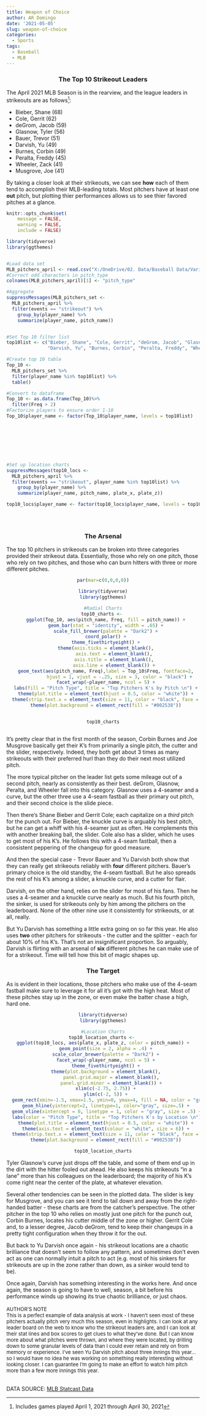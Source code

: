 ```yaml
---
title: Weapon of Choice
author: AR Domingo
date: '2021-05-05'
slug: weapon-of-choice
categories:
  - Sports
tags:
  - Baseball
  - MLB
---
```



<center><h3>The Top 10 Strikeout Leaders</h3></center>

The April 2021 MLB Season is in the rearview, and the league leaders in strikeouts are as follows^[Includes games played April 1, 2021 through April 30, 2021]:  


* Bieber, Shane (68)  
* Cole, Gerrit (62)  
* deGrom, Jacob (59)  
* Glasnow, Tyler (56)  
* Bauer, Trevor (51)  
* Darvish, Yu (49)  
* Burnes, Corbin (49)  
* Peralta, Freddy (45)  
* Wheeler, Zack (41)  
* Musgrove, Joe (41)  
  
  
By taking a closer look at their strikeouts, we can see **how** each of them tend to accomplish their MLB-leading totals.  Most pitchers have at least one **out** pitch, but plotting thier performances allows us to see thier favored pitches at a glance. 


```r



knitr::opts_chunk$set(
	message = FALSE,
	warning = FALSE,
	include = FALSE)

library(tidyverse)
library(ggthemes)


#Load data set
MLB_pitchers_april <- read.csv("X:/OneDrive/02. Data/Baseball Data/Various/STATCAST/MLB_All_Pitchers_April2021.csv")
#Correct odd characters in pitch_type
colnames(MLB_pitchers_april)[1] <- "pitch_type"

#Aggregate
suppressMessages(MLB_pitchers_set <- 
  MLB_pitchers_april %>% 
  filter(events == "strikeout") %>% 
    group_by(player_name) %>% 
    summarize(player_name, pitch_name))


#Set Top 10 filter list
top10list <- c("Bieber, Shane", "Cole, Gerrit", "deGrom, Jacob", "Glasnow, Tyler", "Bauer, Trevor",
               "Darvish, Yu", "Burnes, Corbin", "Peralta, Freddy", "Wheeler, Zack", "Musgrove, Joe")

#Create top 10 table
Top_10 <- 
  MLB_pitchers_set %>% 
  filter(player_name %in% top10list) %>% 
  table()

#Convert to dataframe
Top_10 <- as.data.frame(Top_10)%>% 
  filter(Freq > 2)
#Factorize players to ensure order 1-10
Top_10$player_name <- factor(Top_10$player_name, levels = top10list)








#Set up location charts
suppressMessages(top10_locs <- 
  MLB_pitchers_april %>% 
  filter(events == "strikeout", player_name %in% top10list) %>% 
    group_by(player_name) %>% 
    summarize(player_name, pitch_name, plate_x, plate_z))

top10_locs$player_name <- factor(top10_locs$player_name, levels = top10list)





```




<center><h3>The Arsenal</h3></center>

The top 10 pitchers in strikeouts can be broken into three categories provided their strikeout data.  Essentially, those who rely on one pitch, those who rely on two pitches, and those who can burn hitters with three or more different pitches.  


<center>
```r

par(mar=c(0,0,0,0))

library(tidyverse)
library(ggthemes)

#Radial Charts
top10_charts <- 
  ggplot(Top_10, aes(pitch_name, Freq, fill = pitch_name)) +
  geom_bar(stat = "identity", width = .65) +
  scale_fill_brewer(palette = "Dark2") +
  coord_polar() +
  theme_fivethirtyeight() +
  theme(axis.ticks = element_blank(),
        axis.text = element_blank(),
        axis.title = element_blank(),
        axis.line = element_blank()) +
  geom_text(aes(pitch_name, Freq),label = Top_10$Freq, fontface=2,
            hjust = 1, vjust = -.25, size = 3, color = "black") +
  facet_wrap(~player_name, ncol = 5) +
  labs(fill = "Pitch Type", title = "Top Pitchers K's by Pitch \n") +
  theme(plot.title = element_text(hjust = 0.5, color = "white")) +
  theme(strip.text.x = element_text(size = 11, color = "black", face = "bold.italic")) +
  theme(plot.background = element_rect(fill = "#002538"))


top10_charts



```
</center>


It's pretty clear that in the first month of the season, Corbin Burnes and Joe Musgrove basically get their K's from primarily a single pitch, the cutter and the slider, respectively. Indeed, they both get about 3 times as many strikeouts with their preferred hurl than they do their next most utilized pitch.

The more typical pitcher on the leader list gets some mileage out of a second pitch, nearly as consistently as their best.  deGrom, Glasnow, Peralta, and Wheeler fall into this category.  Glasnow uses a 4-seamer and a curve, but the other three use a 4-seam fastball as their primary out pitch, and their second choice is the slide piece.

Then there's Shane Bieber and Gerrit Cole; each capitalize on a *third* pitch for the punch out.  For Bieber, the knuckle curve is arguably his best pitch, but he can get a whiff with his 4-seamer just as often.  He complements this with another breaking ball, the slider.  Cole also has a slider, which he uses to get most of his K's.  He follows this with a 4-seam fastball, then a consistent peppering of the changeup for good measure.

And then the special case - Trevor Bauer and Yu Darvish both show that they can really get strikeouts reliably with **four** different pitchers.  Bauer's primary choice is the old standby, the 4-seam fastball. But he also spreads the rest of his K's among a slider, a knuckle curve, and a cutter for flair.  

Darvish, on the other hand, relies on the slider for most of his fans.  Then he uses a 4-seamer and a knuckle curve nearly as much.  But his fourth pitch, the sinker, is used for strikeouts only by him among the pitchers on the leaderboard.  None of the other nine use it consistently for strikeouts, or at all, really.  

But Yu Darvish has something a little extra going on so far this year.  He also uses **two** other pitchers for strikeouts - the cutter and the splitter - each for about 10% of his K's.  That's not an insignificant proportion.  So arguably, Darvish is flirting with an arsenal of **six** different pitches he can make use of for a strikeout.  Time will tell how this bit of magic shapes up.

<center><h3>The Target</h3></center>

As is evident in their locations, those pitchers who make use of the 4-seam fastball make sure to leverage it for all it's got with the high heat.  Most of these pitches stay up in the zone, or even make the batter chase a high, hard one.

<center>
```r

library(tidyverse)
library(ggthemes)

#Location Charts
top10_location_charts <- 
ggplot(top10_locs, aes(plate_x, plate_z, color = pitch_name)) +
  geom_point(size = 2, alpha = .4) +
  scale_color_brewer(palette = "Dark2") +
  facet_wrap(~player_name, ncol = 5) +
  theme_fivethirtyeight() +
  theme(plot.background = element_blank(),
      panel.grid.major = element_blank(),
      panel.grid.minor = element_blank()) +
  xlim(c(-2.75, 2.75)) +
  ylim(c(-2, 5)) +
  geom_rect(xmin=-1.5, xmax=1.5, ymin=0, ymax=4, fill = NA, color = "grey", linetype = "dotted", alpha = .5) +
  geom_hline(yintercept=2, linetype=1, color="gray", size=.5) +
  geom_vline(xintercept = 0, linetype = 1, color = "gray", size = .5) +
  labs(color = "Pitch Type", title = "Top Pitchers K's by Location \n") +
  theme(plot.title = element_text(hjust = 0.5, color = "white")) +
  theme(axis.text = element_text(colour = "white", size = 6)) +
  theme(strip.text.x = element_text(size = 11, color = "black", face = "bold.italic")) +
  theme(plot.background = element_rect(fill = "#002538"))

top10_location_charts

```
</center>

Tyler Glasnow's curve just drops off the table, and some of them end up in the dirt with the hitter fooled out ahead.  He also keeps his strikeouts "in a lane" more than his colleagues on the leaderboard; the majority of his K's come right near the center of the plate, at whatever elevation.  

Several other tendencies can be seen in the plotted data.  The slider is key for Musgrove, and you can see it tend to tail down and away from the right-handed batter - these charts are from the catcher's perspective.  The other pitcher in the top 10 who relies on mostly just one pitch for the punch out, Corbin Burnes, locates his cutter middle of the zone or higher.  Gerrit Cole and, to a lesser degree, Jacob deGrom, tend to keep their changeups in a pretty tight configuration when they throw it for the out.

But back to Yu Darvish once again - his strikeout locations are a chaotic brilliance that doesn't seem to follow any pattern, and sometimes don't even act as one can normally intuit a pitch to act (e.g. most of his sinkers for strikeouts are up in the zone rather than down, as a sinker would tend to be).  

Once again, Darvish has something interesting in the works here.  And once again, the season is going to have to well, season, a bit before his performance winds up showing its true chaotic brilliance, or just chaos.
<br><br>
<span style="font-size:13px">
AUTHOR'S NOTE<br>
This is a perfect example of data analysis at work - I haven't seen most of these pitchers actually pitch very much this season, even in highlights.  I can look at any leader board on the web to know who the strikeout leaders are, and I can look at their stat lines and box scores to get clues to what they've done.  But I can know more about what pitches were thrown, and where they were located, by drilling down to some granular levels of data than I could ever retain and rely on from memory or experience.  I've seen Yu Darvish pitch about three innings this year...so I would have no idea he was working on something really interesting without looking closer.  I can guarantee I'm going to make an effort to watch him pitch more than a few more innings this year.
</span>

<br>
DATA SOURCE: [MLB Statcast Data](https://baseballsavant.mlb.com/)
